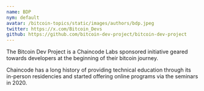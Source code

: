 ```yaml
---
name: BDP
nym: default
avatar: /bitcoin-topics/static/images/authors/bdp.jpeg
twitter: https://x.com/Bitcoin_Devs
github: https://github.com/bitcoin-dev-project/bitcoin-dev-project
---
```


The Bitcoin Dev Project is a Chaincode Labs sponsored initiative geared towards developers at the beginning of their bitcoin journey.

Chaincode has a long history of providing technical education through its in-person residencies and started offering online programs via the seminars in 2020.
